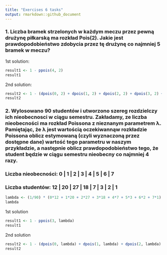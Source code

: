 ```yaml
---
title: "Exercises 6 tasks"
output: rmarkdown::github_document
---
```

### 1. Liczba bramek strzelonych w każdym meczu przez pewną drużynę piłkarską ma rozkład Pois(2). Jakie jest prawdopodobieństwo zdobycia przez tę drużynę co najmniej 5 bramek w meczu?
1st solution:
```r
result1 <- 1 - ppois(4, 2)
result1
```
2nd solution:
```r
result2 <- 1 - (dpois(0, 2) + dpois(1, 2) + dpois(2, 2) + dpois(3, 2) + dpois(4,2))
result2
```
### 2. Wylosowano 90 studentów i utworzono szereg rozdzielczy ich nieobecnosci w ciągu semestru. Zakładamy, ze liczba nieobecności ma rozkład Poissona z nieznanym parametrem λ. Pamiętając, że λ jest wartością oczekiwannąw rozkładzie Poissona oblicz estymowaną (czyli wyznaczoną przez dostępne dane) wartość tego parametru w naszym przykładzie, a następnie oblicz prawdopodobieństwo tego, że student będzie w ciągu semestru nieobecny co najmniej 4 razy.
### Liczba nieobecności:  0 |  1 | 2  | 3  | 4 | 5 | 6 | 7
### Liczba studentów:    12 | 20 | 27 | 18 | 7 | 3 | 2 | 1
```r
lambda <- (1/90) * (0*12 + 1*20 + 2*27 + 3*18 + 4*7 + 5*3 + 6*2 + 7*1)
lambda
```
1st solution
```r
result1 <- 1 - ppois(3, lambda)
result1
```
2nd solution
```r
result2 <- 1 - (dpois(0, lambda) + dpois(1, lambda) + dpois(2, lambda) + dpois(3, lambda))
result2
```